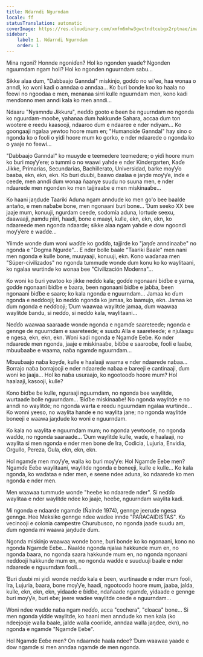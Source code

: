 ```yaml
---
title: Ndarndi Ngurndam
locale: ff
statusTranslation: automatic
coverImage: https://res.cloudinary.com/xmfm6mhw3gwctndtcubgx2rptnae/image/upload/v1740468922/small_cover_tratado_de_psicologia_revolucionaria_a4c0dca4e0.webp
sidebar:
    label: 1. Ndarndi Ngurndam
    order: 1
---
```

Mina ngoni? Honnde ngoniɗen? Hol ko ngonden yaade? Ngonden nguurndam ngam holi? Hol ko ngonden nguurndam sabu...

Sikke alaa ɗum, "Dabbaajo Ganndal" miskinjo, goɗɗo no wi'ee, haa wonaa o anndi, ko woni kadi o anndaa o anndaa... Ko ɓuri bonde koo ko haala no feewi no ngoodaa e men, menanaa sirri kulle nguurndam men, kono kadi menɗonno men anndi kala ko men anndi...

Ndaaru "Nyamndu Jikkuru", neɗɗo gooto e ɓeen ɓe nguurndam no ngonda ko nguurdam-mooɓe, yahanaa ɗum hakkunde Sahara, accaa ɗum ton wootere e reedu kaasooji, ndaaroo ɗum e ndaaree e nder ndiyam... Ko goongaaji ngalaa yewtoo hoore mum en; "Humanoide Ganndal" hay sino o ngonda ko o fooli o yiɗi hoore mum ko gorko, e nder ndaarede o ngonda ko o yaaje no feewi...

"Dabbaajo Ganndal" ko muuyde e teemedere teemedere; o yiɗi hoore mum ko ɓuri moƴƴere; o tummi o no waawi yahde e nder Kindergarten, Kaɗe Jikke, Primarias, Secundarias, Bachillerato, Universidad, barke moƴƴo baaba, ekn, ekn, ekn. Ko ɓuri ɗuubi, ɓaawo daalaa e jaŋde moƴƴe, inɗe e ceede, men anndi ɗum wonaa ñaanye suudu no suuna men, e nder ndaarede men ngonden ko men tajjiraaɓe e men miskinaaɓe...

Ko haani jaŋdude Taariki Aduna ngam anndude ko men go'o bee baalde antaño, e men naɓaɓe bone, men ngonaani ɓuri bone... Ɗum seeko XX bee jaaje mum, konuuji, ngurdam ceede, sodomía aduna, lortude seexu, daawaaji, ɲamdu ɲiiri, haadi, bone e maayi, kulle, ekn, ekn, ekn, ko ndaareeɗe men ngonda ndaarde; sikke alaa ngam yahde e dow ngoondi moƴƴere e waɗde...

Yiimde wonde ɗum woni waɗde ko goɗɗo, tajjirde ko "jaŋɗe anndinaaɓe" no ngonda e "Dogma Ngurde"... E nder bolle baale "Taariki Baale" men nani men ngonda e kulle bone, muuyaaji, konuuji, ekn. Kono waɗanaa men "Súper-civilizados" no ngonda tummude wonde ɗum konu ko ko waylitaani, ko ngalaa wurtinde ko wonaa bee "Civilización Moderna"...

Ko woni ko ɓuri yewtoo ko jikke neɗɗo kala; goɗɗe ngonaani ɓiɗɓe e yarna, goɗɗe ngonaani ɓiɗɓe e ɓaara, ɓeen ngonaani ɓiɗɓe e jaɓɓa, ɓeen ngonaani ɓiɗɓe e saaro; ko kala ngonda e nguurndam... Jamaa ko ɗum ngonda e neɗɗooji; ko neɗɗo ngonda ko jamaa, ko laamujo, ekn. Jamaa ko ɗum ngonda e neɗɗooji; Ɗum waawaa waylitde jamaa, ɗum waawaa waylitde ɓandu, si neɗɗo, si neɗɗo kala, waylitaani...

Neɗɗo waawaa saaraade wonde ngonda e ngamɗe saareteeɗe; ngonda e gennge ɗe nguurndam e saareteeɗe; e suudu Alla e saareteeɗe; e njulaagu e ngesa, ekn, ekn, ekn. Woni kadi ngonda e Ngamɗe Eeɓe. Ko nder ndaarede men ngonda, jaaje e miskinaaɓe, ɓiɓɓe e saarooɓe, fooli e laaɓe, mbuuɓaaɓe e waama, naɓa ngamɗe nguurndam...

Mbuuɓaajo naɓa koyɗe, kulle e haalaaji waama e nder ndaarede naɓaa... Borrajo naɓa borrajooji e nder ndaarede naɓaa e bareeji e cantinaaji, ɗum woni ko jaaja... Hol ko naɓa usuraajo, ko ngootooɗo hoore mum? Hol haalaaji, kasooji, kulle?

Kono ɓiɗɓe ɓe kulle, nguraaji nguurndam, no ngonda bee waylitde, wurtaade bolle nguurndam... Ɓiɗɓe miskinaaɓe! No ngonda waylitde e no anndi no waylitde; no ngonda warta e reedu nguurndam ngalaa wurtinde... Ko wonni yeeso, no waylita hande e no waylita jane; no ngonda waylitde boneeji e waawa jaŋdude ko woni e nguurndam.

Ko kala no waylita e nguurndam mum; no ngonda yewtoode, no ngonda waɗde, no ngonda saaraade... Ɗum waylitde kulle, waɗe, e haalaaji, no waylita si men ngonda e nder men bone ɗe Ira, Codicia, Lujuria, Envidia, Orgullo, Pereza, Gula, ekn, ekn, ekn.

Hol ngamɗe men moƴƴe, walla ko ɓuri moƴƴe: Hol Ngamɗe Eeɓe men? Ngamɗe Eeɓe waylitaani, waylitde ngonda e boneeji, kulle e kulle... Ko kala ngonda, ko waɗataa e nder men, e seene ndee aduna, ko ndaarede ko men ngonda e nder men.

Men waawaa tummude wonde "heeɓe ko ndaarede nder". Si neɗɗo waylitaa e nder waylitde ndee ko jaaje, heeɓe, nguurndam waylita kadi.

Mi ngonda e ndaarde ngamɗe (Ñalnde 1974), gennge jeerude ngesa gennge. Hee Meksiko gennge ndee waɗee innde "PARACAIDISTAS". Ko vecinooji e colonia campestre Churubusco, no ngonda jaaɗe suudu am, ɗum ngonda mi waawa jaŋdude ɗum.

Ngonda miskinjo waawaa wonde bone, ɓuri bonde ko ko ngonaani, kono no ngonda Ngamɗe Eeɓe... Ñaalde ngonda njalaa hakkunde mum en, no ngonda ɓaara, no ngonda saara hakkunde mum en, no ngonda ngonaani neɗɗooji hakkunde mum en, no ngonda waɗde e suuduuji baale e nder ndaarede e nguurndam fooli...

Ɓuri ɗuubi mi yiɗi wonde neɗɗo kala e ɓeen, wurtinaade e nder mum fooli, Ira, Lujuria, ɓaara, bone moƴƴe, haadi, ngootooɗo hoore mum, jaaba, jalda, kulle, ekn, ekn, ekn, yidaade e ɓiɗɓe, ndañaade ngamɗe, yidaade e gennge ɓuri moƴƴe, ɓuri eɓe; jeere waɗee waylitde ceede e nguurndam...

Woni ndee waɗde naɓa ngam neɗɗo, acca "cochera", "cloaca" bone... Si men ngonda yiɗde waylitde, ko haani men anndude ko men kala (ko ndeejooje walla baale, jalde walla cooriiɗe, anndaa walla jaŋdee, ekn), no ngonda e ngamɗe "Ngamɗe Eeɓe".

Hol Ngamɗe Eeɓe men? On ndaarnde haala ndee? Ɗum waawaa yaade e dow ngamɗe si men anndaa ngamɗe ɗe men ngonda.

